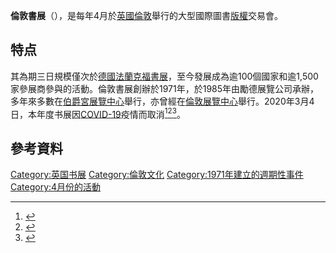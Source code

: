 
{{Infobox convention
| name       = The London Book Fair
| logo       = 
| image      = London-Book-fair.jpg
| caption    = 2016年于[[奧林匹亞展覽中心|奧林匹亞展覽中心]]
| status     =
| venue      = 
| location   = 伦敦
| first      = 
| organizer  =  
| attendance = 
| frequency  = 每年，一般为4月
| website    = {{URL|http://www.londonbookfair.co.uk/}}
}}

'''倫敦書展'''（{{lang-en|London Book Fair}}），是每年4月於[[英國|英國]][[倫敦|倫敦]]舉行的大型國際圖書[[版權|版權]]交易會。

== 特点 ==
其為期三日規模僅次於[[德國|德國]][[法蘭克福書展|法蘭克福書展]]，至今發展成為逾100個國家和逾1,500家參展商參與的活動。倫敦書展創辦於1971年，於1985年由勵德展覽公司承辦，多年來多數在[[伯爵宮展覽中心|伯爵宮展覽中心]]舉行，亦曾經在[[倫敦展覽中心|倫敦展覽中心]]舉行。2020年3月4日，本年度书展因[[COVID-19|COVID-19]]疫情而取消<ref>{{Cite news|title=London Book Fair cancelled over coronavirus fears|url=https://www.bbc.com/news/entertainment-arts-51735208|newspaper=BBC News|date=2020-03-04|accessdate=2020-07-13|language=en-GB|archive-date=2020-07-20|archive-url=https://web.archive.org/web/20200720144651/https://www.bbc.com/news/entertainment-arts-51735208|dead-url=no}}</ref><ref>{{Cite web|title=London book fair cancelled over coronavirus fears, amid growing anger|url=http://www.theguardian.com/books/2020/mar/04/london-book-fair-cancelled-over-coronavirus-fears-amid-growing-anger|accessdate=2020-07-13|date=2020-03-04|work=the Guardian|language=en|archive-date=2020-10-18|archive-url=https://web.archive.org/web/20201018012055/https://www.theguardian.com/books/2020/mar/04/london-book-fair-cancelled-over-coronavirus-fears-amid-growing-anger|dead-url=no}}</ref><ref>{{Cite news|title=London Book Fair Canceled Over Coronavirus Fears|url=https://www.nytimes.com/2020/03/04/books/london-book-fair-coronavirus.html|newspaper=The New York Times|date=2020-03-04|accessdate=2020-07-13|issn=0362-4331|language=en-US|first=Alexandra|last=Alter|archive-date=2020-03-05|archive-url=https://web.archive.org/web/20200305015235/https://www.nytimes.com/2020/03/04/books/london-book-fair-coronavirus.html|dead-url=no}}</ref>。

==參考資料==
{{reflist}}

[[Category:英国书展|Category:英国书展]]
[[Category:倫敦文化|Category:倫敦文化]]
[[Category:1971年建立的週期性事件|Category:1971年建立的週期性事件]]
[[Category:4月份的活動|Category:4月份的活動]]